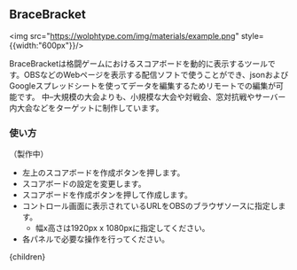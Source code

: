 
## BraceBracket

<img src="https://wolphtype.com/img/materials/example.png" style={{width:"600px"}}/>

BraceBracketは格闘ゲームにおけるスコアボードを動的に表示するツールです。OBSなどのWebページを表示する配信ソフトで使うことができ、jsonおよびGoogleスプレッドシートを使ってデータを編集するためリモートでの編集が可能です。
中–大規模の大会よりも、小規模な大会や対戦会、窓対抗戦やサーバー内大会などをターゲットに制作しています。

### 使い方
（製作中）
- 左上のスコアボードを作成ボタンを押します。
- スコアボードの設定を変更します。
- スコアボードを作成ボタンを押して作成します。
- コントロール画面に表示されているURLをOBSのブラウザソースに指定します。
  - 幅x高さは1920px x 1080pxに指定してください。
- 各パネルで必要な操作を行ってください。


<div style={{margin: "20px 48px"}} className="markdown">
    {children}
</div>
</DefaultLayout>
